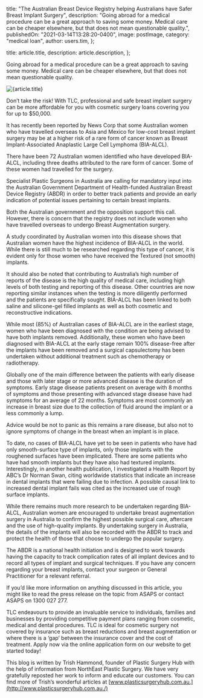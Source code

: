 
  title:
    "The Australian Breast Device Registry helping Australians have Safer Breast Implant Surgery",
  description:
    "Going abroad for a medical procedure can be a great approach to saving some money. Medical care can be cheaper elsewhere, but that does not mean questionable quality.",
  publishedOn: "2021-03-14T13:28:20-0400",
  image: postImage,
  category: "medical loan",
  author: users.tim,
};

  title: article.title,
  description: article.description,
};


Going abroad for a medical procedure can be a great approach to saving some money. Medical care can be cheaper elsewhere, but that does not mean questionable quality.

<Image src={postImage} alt={article.title} />

Don’t take the risk! With TLC, professional and safe breast implant surgery can be more affordable for you with cosmetic surgery loans covering you for up to $50,000.

It has recently been reported by News Corp that some Australian women who have travelled overseas to Asia and Mexico for low-cost breast implant surgery may be at a higher risk of a rare form of cancer known as Breast Implant-Associated Anaplastic Large Cell Lymphoma (BIA-ALCL).

There have been 72 Australian women identified who have developed BIA-ALCL, including three deaths attributed to the rare form of cancer. Some of these women had travelled for the surgery.

Specialist Plastic Surgeons in Australia are calling for mandatory input into the Australian Government Department of Health-funded Australian Breast Device Registry (ABDR) in order to better track patients and provide an early indication of potential issues pertaining to certain breast implants.

Both the Australian government and the opposition support this call. However, there is concern that the registry does not include women who have travelled overseas to undergo Breast Augmentation surgery.

A study coordinated by Australian women into this disease shows that Australian women have the highest incidence of BIA-ALCL in the world. While there is still much to be researched regarding this type of cancer, it is evident only for those women who have received the Textured (not smooth) implants.

It should also be noted that contributing to Australia’s high number of reports of the disease is the high quality of medical care, including high levels of both testing and reporting of this disease. Other countries are now reporting similar instances when the testing is more diligently performed and the patients are specifically sought. BIA-ALCL has been linked to both saline and silicone-gel filled implants as well as both cosmetic and reconstructive indications.

While most (85%) of Australian cases of BIA-ALCL are in the earliest stage, women who have been diagnosed with the condition are being advised to have both implants removed. Additionally, these women who have been diagnosed with BIA-ALCL at the early stage remain 100% disease-free after the implants have been removed and a surgical capsulectomy has been undertaken without additional treatment such as chemotherapy or radiotherapy.

Globally one of the main difference between the patients with early disease and those with later stage or more advanced disease is the duration of symptoms. Early stage disease patients present on average with 8 months of symptoms and those presenting with advanced stage disease have had symptoms for an average of 22 months. Symptoms are most commonly an increase in breast size due to the collection of fluid around the implant or a less commonly a lump.

Advice would be not to panic as this remains a rare disease, but also not to ignore symptoms of change in the breast when an implant is in place.

To date, no cases of BIA-ALCL have yet to be seen in patients who have had only smooth-surface type of implants, only those implants with the roughened surfaces have been implicated. There are some patients who have had smooth implants but they have also had textured implants. Interestingly, in another health publication, I investigated a Health Report by ABC’s Dr Norman Swan, citing worldwide statistics that indicate an increase in dental implants that were failing due to infection. A possible causal link to increased dental implant fails was cited as the increased use of rough surface implants.

While there remains much more research to be undertaken regarding BIA-ALCL, Australian women are encouraged to undertake breast augmentation surgery in Australia to confirm the highest possible surgical care, aftercare and the use of high-quality implants. By undertaking surgery in Australia, the details of the implants will also be recorded with the ABDR to track and protect the health of those that choose to undergo the popular surgery.

The ABDR is a national health initiation and is designed to work towards having the capacity to track complication rates of all implant devices and to record all types of implant and surgical techniques. If you have any concern regarding your breast implants, contact your surgeon or General Practitioner for a relevant referral.

If you’d like more information on anything discussed in this article, you might like to read the press release on the topic from ASAPS or contact ASAPS on 1300 027 277.

TLC endeavours to provide an invaluable service to individuals, families and businesses by providing competitive payment plans ranging from cosmetic, medical and dental procedures. TLC is ideal for cosmetic surgery not covered by insurance such as breast reductions and breast augmentation or where there is a ‘gap’ between the insurance cover and the cost of treatment. Apply now via the online application form on our website to get started today!

This blog is written by Trish Hammond, founder of Plastic Surgery Hub with the help of information from NorthEast Plastic Surgery. We have very gratefully reposted her work to inform and educate our customers. You can find more of Trish’s wonderful articles at [www.plasticsurgeryhub.com.au.](http://www.plasticsurgeryhub.com.au./)

